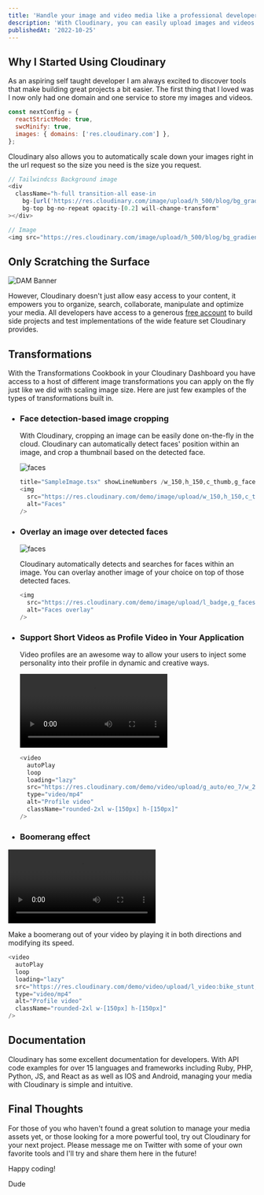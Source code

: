 ```yaml
---
title: 'Handle your image and video media like a professional developer with Cloudinary.'
description: 'With Cloudinary, you can easily upload images and videos to the cloud and automate smart manipulations of those media without installing any other software. Cloudinary then seamlessly delivers your media through a fast content delivery network (CDN), optimized with the industry’s best practices.'
publishedAt: '2022-10-25'
---
```



## Why I Started Using Cloudinary

As an aspiring self taught developer I am always excited to discover tools that make building great projects a bit easier. The first thing that I loved was I now only had one domain and one service to store my images and videos.

```js title="next.config.js" {4} showLineNumbers
const nextConfig = {
  reactStrictMode: true,
  swcMinify: true,
  images: { domains: ['res.cloudinary.com'] },
};
```

<ExternalLink href="https://cloudinary.com/">Cloudinary</ExternalLink> also allows
you to automatically scale down your images right in the url request so the size
you need is the size you request.

```js title="GradientBackground.tsx" showLineNumbers /h_500/
// Tailwindcss Background image
<div
  className="h-full transition-all ease-in
    bg-[url('https://res.cloudinary.com/image/upload/h_500/blog/bg_gradient.png')]
    bg-top bg-no-repeat opacity-[0.2] will-change-transform"
></div>

// Image
<img src="https://res.cloudinary.com/image/upload/h_500/blog/bg_gradient.png" alt="image" />
```

## Only Scratching the Surface

<div className="bg-gray-100 p-2 rounded-2xl">
  <img
    src="https://res.cloudinary.com/djjxydn3p/image/upload/v1666749800/blog/DAM_Banner.png"
    alt="DAM Banner"
  />
</div>

However, Cloudinary doesn't just allow easy access to your content, it empowers you to organize, search, collaborate, manipulate and optimize your media. All developers have access to a generous [free account](https://cloudinary.com/users/register_free) to build side projects and test implementations of the wide feature set Cloudinary provides.

## Transformations

With the Transformations Cookbook in your Cloudinary Dashboard you have access to a host of different image transformations you can apply on the fly just like we did with scaling image size. Here are just few examples of the types of transformations built in.

- ### Face detection-based image cropping

  <div className="flex flex-col items-center sm:flex-row gap-6 pb-6">

  With Cloudinary, cropping an image can be easily done on-the-fly in the
  cloud. Cloudinary can automatically detect faces' position within an image,
  and crop a thumbnail based on the detected face.

  <img
    src="https://res.cloudinary.com/demo/image/upload/w_200,h_200,c_thumb,g_faces/w_200,f_auto,q_auto/couple.jpg"
    alt="faces"
    className="rounded-2xl w-[150px] h-[150px]"
  />

  </div>

  ```js
  title="SampleImage.tsx" showLineNumbers /w_150,h_150,c_thumb,g_faces/
  <img
    src="https://res.cloudinary.com/demo/image/upload/w_150,h_150,c_thumb,g_faces/w_200,f_auto,q_auto/couple.jpg"
    alt="Faces"
  />
  ```

- ### Overlay an image over detected faces

  <div className="flex flex-col items-center sm:flex-row gap-6 pb-6">

  <img
    src="https://res.cloudinary.com/demo/image/upload/l_badge,g_faces,w_1.0,h_1.0,fl_region_relative/c_pad,ar_1.0/v1603370517/Spain_national_football_team_Euro_2012_final.jpg"
    alt="faces"
    className="rounded-2xl w-[150px] h-[150px]"
  />

  Cloudinary automatically detects and searches for faces within an image. You can overlay another image of your choice on top of those detected faces.

  </div>

  ```js title="SampleImage.tsx" showLineNumbers
  <img
    src="https://res.cloudinary.com/demo/image/upload/l_badge,g_faces,w_1.0,h_1.0,fl_region_relative/c_pad,ar_1.0/v1603370517/Spain_national_football_team_Euro_2012_final.jpg"
    alt="Faces overlay"
  />
  ```

- ### Support Short Videos as Profile Video in Your Application

  <div className="flex flex-col items-center sm:flex-row gap-6 pb-6">

  Video profiles are an awesome way to allow your users to inject some personality into their profile in dynamic and creative ways.

  <video
    autoPlay
    loop
    loading="lazy"
    src="https://res.cloudinary.com/demo/video/upload/g_auto/eo_7/w_250,h_250,c_fill,r_max/q_auto:eco/v1603292662/user_video.mp4"
    type="video/mp4"
    alt="Profile video"
    className="rounded-2xl w-[150px] h-[150px]"
  />

  </div>

  ```js title="SampleImage.tsx" showLineNumbers
  <video
    autoPlay
    loop
    loading="lazy"
    src="https://res.cloudinary.com/demo/video/upload/g_auto/eo_7/w_250,h_250,c_fill,r_max/q_auto:eco/v1603292662/user_video.mp4"
    type="video/mp4"
    alt="Profile video"
    className="rounded-2xl w-[150px] h-[150px]"
  />
  ```

- ### Boomerang effect

    <div className="flex flex-col items-center sm:flex-row gap-6">
<video
    autoPlay
    loop
    loading="lazy"
    src="https://res.cloudinary.com/demo/video/upload/l_video:bike_stunt,e_reverse,fl_splice/l_video:bike_stunt,e_accelerate:-50,fl_splice/bike_stunt.mp4"
    type="video/mp4"
    alt="Profile video"
    className="rounded-2xl w-[150px] h-[150px]"
  />


Make a boomerang out of your video by playing it in both directions and modifying its speed.

  </div>

```js title="SampleImage.tsx" showLineNumbers /l_video:bike_stunt,e_reverse,fl_splice/
<video
  autoPlay
  loop
  loading="lazy"
  src="https://res.cloudinary.com/demo/video/upload/l_video:bike_stunt,e_reverse,fl_splice/l_video:bike_stunt,e_accelerate:-50,fl_splice/bike_stunt.mp4"
  type="video/mp4"
  alt="Profile video"
  className="rounded-2xl w-[150px] h-[150px]"
/>
```

## Documentation

Cloudinary has some excellent <ExternalLink href="https://cloudinary.com/documentation">documentation</ExternalLink> for developers. With API code examples for over 15 languages and frameworks including Ruby, PHP, Python, JS, and React as as well as IOS and Android, managing your media with Cloudinary is simple and intuitive.

## Final Thoughts

For those of you who haven't found a great solution to manage your media assets yet, or those looking for a more powerful tool, try out Cloudinary for your next project. Please message me on Twitter with some of your own favorite tools and I'll try and share them here in the future!

Happy coding!

Dude
